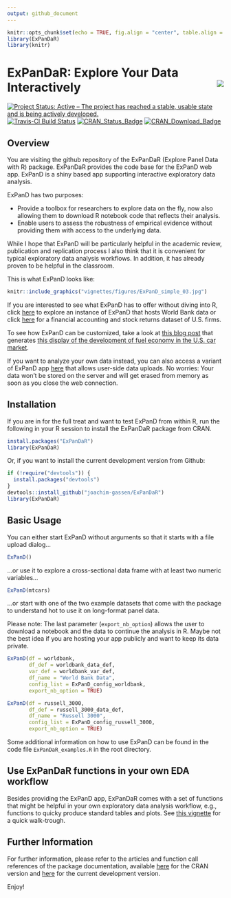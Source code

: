 ```yaml
---
output: github_document
---
```


```r
knitr::opts_chunk$set(echo = TRUE, fig.align = "center", table.align = "center", warnings = FALSE)
library(ExPanDaR)
library(knitr)
```

# ExPanDaR: Explore Your Data Interactively <img src="logo.png" align="right" />

[![Project Status: Active – The project has reached a stable, usable state and is being actively developed.](http://www.repostatus.org/badges/latest/active.svg)](http://www.repostatus.org/#active)
[![Travis-CI Build Status](https://travis-ci.org/joachim-gassen/ExPanDaR.svg?branch=master)](https://travis-ci.org/joachim-gassen/ExPanDaR)
[![CRAN_Status_Badge](http://www.r-pkg.org/badges/version/ExPanDaR)](https://cran.r-project.org/package=ExPanDaR)
[![CRAN\_Download\_Badge](http://cranlogs.r-pkg.org/badges/grand-total/ExPanDaR)](https://cran.r-project.org/package=ExPanDaR)

## Overview

You are visiting the github repository of the ExPanDaR (Explore Panel Data with R) package. ExPanDaR provides the code base for the ExPanD web app. ExPanD is a shiny based app supporting interactive exploratory data analysis.

ExPanD has two purposes:

- Provide a toolbox for researchers to explore data on the fly, now also
allowing them to download R notebook code that reflects their analysis. 
- Enable users to assess the robustness of empirical evidence without providing them with access to the underlying data.

While I hope that ExPanD will be particularly helpful in the academic review, publication and replication process I also think that it is convenient for typical exploratory data analysis workflows. In addition, it has already proven to be helpful in the classroom.

This is what ExPanD looks like:

```r
knitr::include_graphics("vignettes/figures/ExPanD_simple_03.jpg")
```

If you are interested to see what ExPanD has to offer without diving into R, click [here](https://jgassen.shinyapps.io/expand_wb/) to explore an instance of ExPanD that hosts World Bank data or click
[here](https://jgassen.shinyapps.io/expand_r3/) for a financial accounting and stock returns dataset of U.S. firms.

To see how ExPanD can be customized, take a look at [this blog post](https://joachim-gassen.github.io/2019/04/customize-your-interactive-eda-explore-the-fuel-economy-of-the-u.s.-car-market/) that generates [this display of the development of fuel economy in the U.S. car market](https://jgassen.shinyapps.io/expand_fuel_economy).

If you want to analyze your own data instead, you can also access a variant of ExPanD app [here](https://jgassen.shinyapps.io/expand/) that allows user-side data uploads. No worries: Your data won't be stored on the server and will get erased from memory as soon as you close the web connection. 


## Installation

If you are in for the full treat and want to test ExPanD from within R, run the following 
in your R session to install the ExPanDaR package from CRAN.

```r
install.packages("ExPanDaR")
library(ExPanDaR)
````

Or, if you want to install the current development version from Github:

```r
if (!require("devtools")) {
  install.packages("devtools")
}
devtools::install_github("joachim-gassen/ExPanDaR")
library(ExPanDaR)
````


## Basic Usage

You can either start ExPanD without arguments so that it starts with a file upload dialog...

```r
ExPanD()
```

...or use it to explore a cross-sectional data frame with at least two numeric
variables...

```r
ExPanD(mtcars)
````

...or start with one of the two example datasets that come with the package to
understand hot to use it on long-format panel data.

Please note: The last parameter (`export_nb_option`) allows the user to download
a notebook and the data to continue the analysis in R. Maybe not the best idea
if you are hosting your app publicly and want to keep its data private.

```r
ExPanD(df = worldbank,  
       df_def = worldbank_data_def, 
       var_def = worldbank_var_def,
       df_name = "World Bank Data",
       config_list = ExPanD_config_worldbank,
       export_nb_option = TRUE)

ExPanD(df = russell_3000,  
       df_def = russell_3000_data_def, 
       df_name = "Russell 3000",
       config_list = ExPanD_config_russell_3000,
       export_nb_option = TRUE)
````

Some additional information on how to use ExPanD can be found in the code file `ExPanDaR_examples.R` in the root directory.

## Use ExPanDaR functions in your own EDA workflow

Besides providing the ExPanD app, ExPanDaR comes with a set of functions that might be helpful in your own exploratory data analysis workflow, e.g., functions to quicky produce standard tables and plots. See [this vignette](https://joachim-gassen.github.io/ExPanDaR/articles/ExPanDaR-functions.html) for a quick walk-trough.


## Further Information

For further information, please refer to the articles and function call references of the package documentation, available 
[here](https://joachim-gassen.github.io/ExPanDaR) for the CRAN version and 
[here](https://joachim-gassen.github.io/ExPanDaR/dev) for the current development version.

Enjoy!
